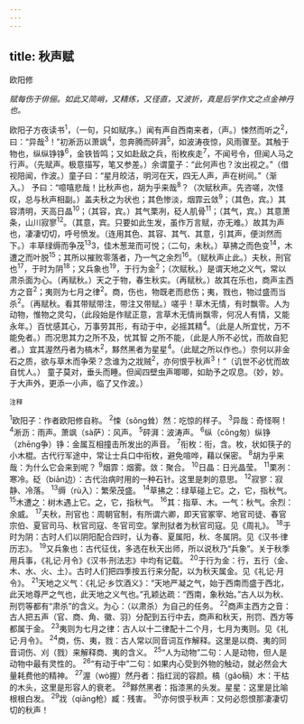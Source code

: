 ```yaml
---
---
---
```

title: 秋声赋
---



欧阳修

*赋每伤于俳俪。如此又简峭，又精练，又径直，又波折，真是后学作文之点金神丹也。*

欧阳子方夜读书<sup>1</sup>，（一句，只如赋序。）闻有声自西南来者，（声。）悚然而听之<sup>2</sup>，曰：“异哉<sup>3</sup>！”初淅沥以萧飒<sup>4</sup>，忽奔腾而砰湃<sup>5</sup>，如波涛夜惊，风雨骤至。其触于物也，纵纵铮铮<sup>6</sup>，金铁皆鸣；又如赴敌之兵，衔枚疾走<sup>7</sup>，不闻号令，但闻人马之行声。（先赋声。极意描写，笔又参差。）余谓童子：“此何声也？汝出视之。”（借视陪闻，作波。）童子曰：“星月皎洁，明河在天，四无人声，声在树间。”（渐入。）
予曰：“噫嘻悲哉！比秋声也，胡为乎来哉<sup>8</sup>？（次赋秋声。先咨嗟，次怪叹，总与秋声相副。）盖夫秋之为状也；其色惨淡，烟霏云敛<sup>9</sup>；（其色，宾。）其容清明，天高日晶<sup>10</sup>；（其容，宾。）其气栗冽，砭人肌骨<sup>11</sup>；（其气，宾。）其意萧条，山川寂寥<sup>12</sup>。（其意，宾。只要如此生发，虽作万言赋，亦无难。）故其为声也，凄凄切切，呼号愤发。（连用其色、其容、其气、其意，引其声，便浏然而下。）丰草绿缛而争茂<sup>13</sup>3，佳木葱茏而可悦；（二句，未秋。）草拂之而色变<sup>14</sup>，木遭之而叶脱<sup>15</sup>；其所以摧败零落者，乃一气之余烈<sup>16</sup>。（赋秋声止此。）夫秋，刑官也<sup>17</sup>，于时为阴<sup>18</sup>；又兵象也<sup>19</sup>，于行为金<sup>2</sup>；（次赋秋。）是谓天地之义气，常以肃杀面为心。（再赋秋。）天之于物，春生秋实。（再赋秋。）故其在乐也，商声主西方之音<sup>2</sup>；夷则为七月之律<sup>2</sup>。商，伤也，物既老而悲伤；夷，戮也，物过盛而当杀<sup>2</sup>。（再赋秋。看其带赋带注，带注又带赋。）嗟乎！草木无情，有时飘零。人为动物，惟物之灵勾，（此段始是作赋正意，言草木无情尚飘零，何况人有情，又能永年。）百忧感其心，万事劳其形，有动于中，必摇其精<sup>4</sup>。（此是人所宜忧，万不能免者。）而况思其力之所不及，忧其智
之所不能，（此是人所不必忧，而故自犯者。）宜其渥然丹者为槁木<sup>2</sup>，黟然黑者为星星<sup>4</sup>。（此赋之所以作也。）奈何以非金石之质，欲与草木而争荣？念谁为之戕贼<sup>2</sup>，亦何恨乎秋声<sup>3</sup>！”（讥世不必忧而故自忧人。）
童子莫对，垂头而睡。但闻四壁虫声唧唧，如助予之叹息。（妙，妙。于大声外，更添一小声，临了又作波。）

<sup>注释</sup>

<sup>1</sup>欧阳子：作者欧阳修自称。
<sup>2</sup>悚（sǒng耸）然：吃惊的样子。
<sup>3</sup>异哉：奇怪啊！
<sup>4</sup>淅沥：雨声。萧飒（sà萨）：风声。
<sup>5</sup>砰湃：波涛声。
<sup>6</sup>纵（cōng匆）纵铮（zhēng争）铮：金属互相撞击所发出的声音。
<sup>7</sup>衔枚：衔，含。枚，状如筷子的小木棍。古代行军途中，常让士兵口中衔枚，避免喧哗，藉以保密。
<sup>8</sup>胡为乎来哉：为什么它会来到呢？
<sup>9</sup>烟霏：烟雾。敛：聚合。
<sup>10</sup>日晶：日光晶莹。
<sup>11</sup>栗冽：寒冷。砭（biān边）：古代治病时用的一种石针。这里是刺的意思。
<sup>12</sup>寂寥：寂静、冷落。
<sup>13</sup>缛（rù入）：繁荣茂盛。
<sup>14</sup>草拂之：绿草碰上它。之，它，指秋气。
<sup>15</sup>木遭之：树木遇上它。之，它，指秋气。
<sup>16</sup>其：指草、木。一气：秋气。余烈：余威。
<sup>17</sup>夫秋，刑官也：周朝官制，有所谓六卿，即天官冢宰、地官司徒、春官宗伯、夏官司马、秋官司寇、冬官司空。掌刑狱者为秋官司寇。见《周礼》。
<sup>18</sup>于时为阴：古时人们以阴阳配合四时，认为春、夏属阳，秋、冬属阴。见《汉书·律历志》。
<sup>19</sup>又兵象也：古代征伐，多选在秋天出师，所以说秋乃“兵象”。关于秋季用兵事，《礼记·月令》《汉书·刑法志》中均有记载。
<sup>20</sup>于行为金：行，五行（金、木、水、火、土）。古时人们把四季按五行来分配，以为秋天属金。见《礼记·月令》。
<sup>21</sup>天地之义气：《礼记·乡饮酒义》：“天地严凝之气，始于西南而盛于西北，此天地尊严之气也，此天地之义气也。”孔颖达疏：“西南，象秋始。”古人以为秋、刑罚等都有“肃杀”的含义。为心：（以肃杀）为自己的任务。
<sup>22</sup>商声主西方之音：古人把五声（官、商、角、徽、羽）分配到五行中去，商声和秋天，刑罚、西方等都属于金。
<sup>23</sup>夷则为七月之律：古人以十二律配十二个月，七月为夷则。见《礼记·月令》。
<sup>24</sup>商，伤、夷，戮：古人常以同音词互作解释。这里是以商、夷的同音词伤、刈（戮）来解释商、夷的含义。
<sup>25</sup>“人为动物”二句：人是动物，但人是动物中最有灵性的。
<sup>26</sup>“有动于中”二句：如果内心受到外物的触动，就必然会大量耗费他的精神。
<sup>27</sup>渥（wò握）然丹者：指红润的容颜。槁（gǎo稿）木：干枯的木头，这里是形容人的衰老。
<sup>28</sup>黟然黑者：指漆黑的头发。星星：这里是比喻根根白发。
<sup>29</sup>戕（qiāng枪）臧：残害。
<sup>30</sup>亦何恨乎秋声：又何必怨恨那凄凄切切的秋声！
